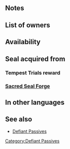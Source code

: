 {{SkillPage Tabs}}{{Passive
|type=A
|exclusive=0
|1name=Defiant Spd 1
|1tagid=SID_速さの覚醒1
|1promotionRarity=4
|1promotionTier=1
|1effect=At start of turn, if unit's HP ≤ 50%, grants Spd+3 for 1 turn.
|1required=-
|1cost=40
|2name=Defiant Spd 2
|2tagid=SID_速さの覚醒2
|2promotionRarity=5
|2promotionTier=1
|2effect=At start of turn, if unit's HP ≤ 50%, grants Spd+5 for 1 turn.
|2cost=80
|3name=Defiant Spd 3
|3tagid=SID_速さの覚醒3
|3effect=At start of turn, if unit's HP ≤ 50%, grants Spd+7 for 1 turn.
|3cost=160
|canUseMove={{MoveList|all}}
|canUseWeapon={{WeaponList|all}}
|properties=random_all
}}
==Notes==
{{Defiant Passive notes}}

==List of owners==
{{Skill Hero List}}

==Availability==
{{PassiveFocusList}}
{{PassiveDistributionList}}
{{PassiveCombatManualList}}
==Seal acquired from==
===Tempest Trials reward===
{{Tempest Trials seal reward}}
===[[Sacred Seal Forge]]===
{{SealCosts
|seals=Defiant Spd 1;Defiant Spd 2;Defiant Spd 3
|badgeColor=Azure
|costs1=20;100;20
|costs2=60;200;50
|costs3=400;1000;100
}}

==In other languages==
{{OtherLanguages
|japanese=速さの覚醒
|german=Renitente Ges.
|spanishEU=Bravata Vel
|spanishLA=Bravata Vel.
|french=Éveil Vit
|italian=Vel sprezzante
|chineseTW=速度覺醒
|portuguese=Vel. bravata
}}
==See also==
* [[Defiant Passives]]
{{Seals Navbox}}
{{Passives Navbox|A}}
[[Category:Defiant Passives]]